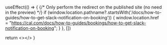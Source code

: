 
  useEffect(() => {
    {/* Only perform the redirect on the published site (no need in the preview) */}
    if (window.location.pathname?.startsWith('/docs/how-to-guides/how-to-get-slack-notification-on-booking')) {
      window.location.href = "https://cal.com/docs/how-to-guides/bookings/how-to-get-slack-notification-on-booking";
    }
  }, [])
  
  return <></>
}

<Redirect />
